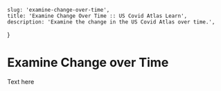     slug: 'examine-change-over-time',
    title: 'Examine Change Over Time :: US Covid Atlas Learn',
    description: 'Examine the change in the US Covid Atlas over time.',
}

# Examine Change over Time

Text here